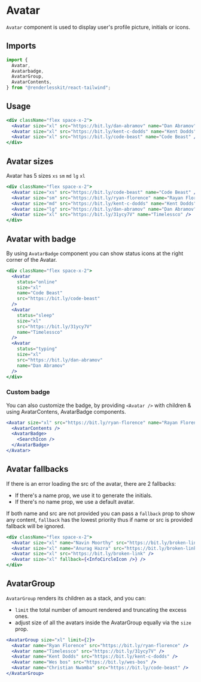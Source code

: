 
# Avatar

`Avatar` component is used to display user's profile picture, initials or icons.

<ComponentLinks github="avatar" theme="avatar" story="primitives-avatar" />

## Imports

```js
import {
  Avatar,
  Avatarbadge,
  AvatarGroup,
  AvatarContents,
} from "@renderlesskit/react-tailwind";
```

## Usage

```jsx live
<div className="flex space-x-2">
  <Avatar size="xl" src="https://bit.ly/dan-abramov" name="Dan Abramov" />
  <Avatar size="xl" src="https://bit.ly/kent-c-dodds" name="Kent Dodds" />
  <Avatar size="xl" src="https://bit.ly/code-beast" name="Code Beast" />
</div>
```

## Avatar sizes

Avatar has 5 sizes `xs` `sm` `md` `lg` `xl`

```jsx live
<div className="flex space-x-2">
  <Avatar size="xs" src="https://bit.ly/code-beast" name="Code Beast" />
  <Avatar size="sm" src="https://bit.ly/ryan-florence" name="Rayan Florence" />
  <Avatar size="md" src="https://bit.ly/kent-c-dodds" name="Kent Dodds" />
  <Avatar size="lg" src="https://bit.ly/dan-abramov" name="Dan Abramov" />
  <Avatar size="xl" src="https://bit.ly/31ycy7V" name="Timelessco" />
</div>
```

## Avatar with badge

By using `AvatarBadge` component you can show status icons at the right corner
of the Avatar.

```jsx live
<div className="flex space-x-2">
  <Avatar
    status="online"
    size="xl"
    name="Code Beast"
    src="https://bit.ly/code-beast"
  />
  <Avatar
    status="sleep"
    size="xl"
    src="https://bit.ly/31ycy7V"
    name="Timelessco"
  />
  <Avatar
    status="typing"
    size="xl"
    src="https://bit.ly/dan-abramov"
    name="Dan Abramov"
  />
</div>
```

### Custom badge

You can also customize the badge, by providing `<Avatar />` with children &
using AvatarContens, AvatarBadge components.

```jsx live
<Avatar size="xl" src="https://bit.ly/ryan-florence" name="Rayan Florence">
  <AvatarContents />
  <AvatarBadge>
    <SearchIcon />
  </AvatarBadge>
</Avatar>
```

## Avatar fallbacks

If there is an error loading the src of the avatar, there are 2 fallbacks:

- If there's a name prop, we use it to generate the initials.
- If there's no name prop, we use a default avatar.

If both name and src are not provided you can pass a `fallback` prop to show any
content, `fallback` has the lowest priority thus if name or src is provided
fallback will be ignored.

```jsx live
<div className="flex space-x-2">
  <Avatar size="xl" name="Navin Moorthy" src="https://bit.ly/broken-link" />
  <Avatar size="xl" name="Anurag Hazra" src="https://bit.ly/broken-link" />
  <Avatar size="xl" src="https://bit.ly/broken-link" />
  <Avatar size="xl" fallback={<InfoCircleIcon />} />
</div>
```

## AvatarGroup

`AvatarGroup` renders its children as a stack, and you can:

- `limit` the total number of amount rendered and truncating the excess ones.
- adjust size of all the avatars inside the AvatarGroup equally via the `size`
  prop.

```jsx live
<AvatarGroup size="xl" limit={2}>
  <Avatar name="Ryan Florence" src="https://bit.ly/ryan-florence" />
  <Avatar name="Timelessco" src="https://bit.ly/31ycy7V" />
  <Avatar name="Kent Dodds" src="https://bit.ly/kent-c-dodds" />
  <Avatar name="Wes bos" src="https://bit.ly/wes-bos" />
  <Avatar name="Christian Nwamba" src="https://bit.ly/code-beast" />
</AvatarGroup>
```
